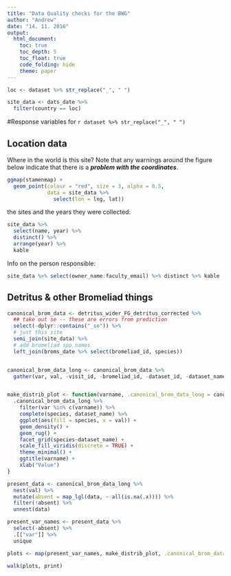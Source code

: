 ```yaml
---
title: "Data Quality checks for the BWG"
author: "Andrew"
date: "14. 11. 2016"
output: 
  html_document:
    toc: true
    toc_depth: 5
    toc_float: true
    code_folding: hide
    theme: paper
---
```


```r
loc <- dataset %>% str_replace("_", " ")

site_data <- dats_date %>% 
  filter(country == loc)
```
#Response variables for `r dataset %>% str_replace("_", " ")`

## Location data

Where in the world is this site? Note that any warnings around the figure below indicate that there is a ***problem with the coordinates***.
```r

ggmap(stamenmap) + 
  geom_point(colour = "red", size = 3, alpha = 0.5, 
             data = site_data %>% 
               select(lon = lng, lat))
```


the sites and the years they were  collected: 

```r
site_data %>% 
  select(name, year) %>% 
  distinct() %>% 
  arrange(year) %>% 
  kable
```

Info on the person responsible:

```r
site_data %>% select(owner_name:faculty_email) %>% distinct %>% kable
```


## Detritus & other Bromeliad things

```r
canonical_brom_data <- detritus_wider_FG_detritus_corrected %>% 
  ## take out se -- these are errors from prediction
  select(-dplyr::contains("_se")) %>% 
  # just this site
  semi_join(site_data) %>% 
  # add bromeliad spp names
  left_join(broms_date %>% select(bromeliad_id, species)) 


canonical_brom_data_long <- canonical_brom_data %>% 
  gather(var, val, -visit_id, -bromeliad_id, -dataset_id, -dataset_name, -species)


make_distrib_plot <- function(varname, .canonical_brom_data_long = canonical_brom_data_long) {
  .canonical_brom_data_long %>% 
    filter(var %in% c(varname)) %>% 
    complete(species, dataset_name) %>% 
    ggplot(aes(fill = species, x = val)) +
    geom_density() +
    geom_rug() + 
    facet_grid(species~dataset_name) +
    scale_fill_viridis(discrete = TRUE) +
    theme_minimal() +
    ggtitle(varname) +
    xlab("Value")
}

present_data <- canonical_brom_data_long %>% 
  nest(val) %>% 
  mutate(absent = map_lgl(data, ~ all(is.na(.x)))) %>% 
  filter(!absent) %>% 
  unnest(data)

present_var_names <- present_data %>% 
  select(-absent) %>% 
  .[["var"]] %>% 
  unique

plots <- map(present_var_names, make_distrib_plot, .canonical_brom_data_long = canonical_brom_data_long)

walk(plots, print)

```


